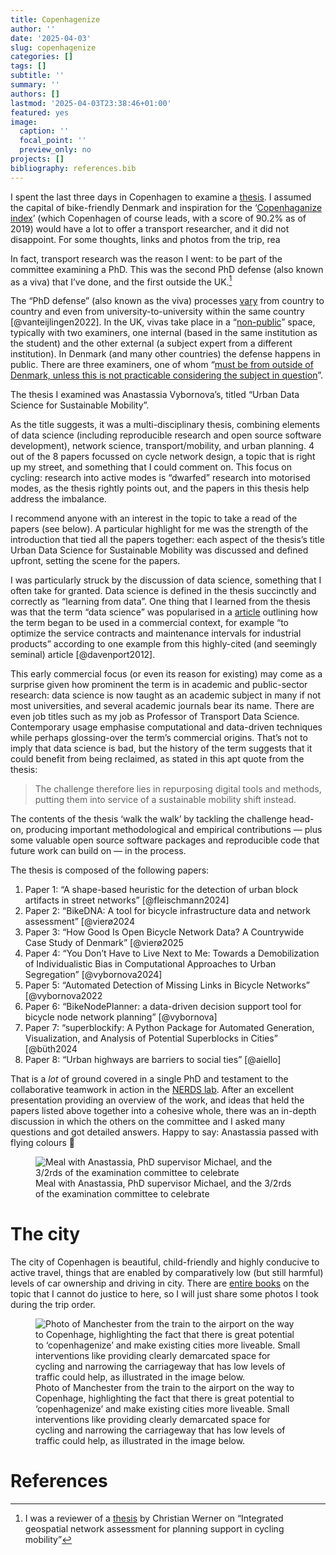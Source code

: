 ```yaml
---
title: Copenhagenize
author: ''
date: '2025-04-03'
slug: copenhagenize
categories: []
tags: []
subtitle: ''
summary: ''
authors: []
lastmod: '2025-04-03T23:38:46+01:00'
featured: yes
image:
  caption: ''
  focal_point: ''
  preview_only: no
projects: []
bibliography: references.bib
---
```


I spent the last three days in Copenhagen to examine a [thesis](https://en.itu.dk/Research/PhD-Programme/PhD-Defences/PhD-Defences-2025/March/Anastassia-Vybornova).
I assumed the capital of bike-friendly Denmark and inspiration for the '[Copenhaganize index](https://copenhagenizeindex.eu/)' (which Copenhagen of course leads, with a score of 90.2% as of 2019) would have a lot to offer a transport researcher, and it did not disappoint.
For some thoughts, links and photos from the trip, rea

In fact, transport research was the reason I went: to be part of the committee examining a PhD.
This was the second PhD defense (also known as a viva) that I've done, and the first outside the UK.[^1]

[^1]: I was a reviewer of a [thesis](https://bsky.app/profile/robinlovelace.bsky.social/post/3llxvrb652c2e) by Christian Werner on "Integrated geospatial network assessment for planning support in cycling mobility"

The "PhD defense" (also known as the viva) processes [vary](https://eprints.bournemouth.ac.uk/37508/7/624-Article%20Text-966-1-10-20230112.pdf) from country to country and even from university-to-university within the same country [@vanteijlingen2022].
In the UK, vivas take place in a "[non-public](https://vitae.ac.uk/resource/working-in-research/doctoral-research/the-viva/)" space, typically with two examiners, one internal (based in the same institution as the student) and the other external (a subject expert from a different institution).
In Denmark (and many other countries) the defense happens in public.
There are three examiners, one of whom "[must be from outside of Denmark, unless this is not practicable considering the subject in question](https://www.dtu.dk/english/-/media/dtudk/uddannelse/phd-udannelse/dokumenter/dtus-rules-for-the-phd-programme-may-2023.pdf)".

The thesis I examined was Anastassia Vybornova's, titled "Urban Data Science for Sustainable Mobility".

As the title suggests, it was a multi-disciplinary thesis, combining elements of data science (including reproducible research and open source software development), network science, transport/mobility, and urban planning.
4 out of the 8 papers focussed on cycle network design, a topic that is right up my street, and something that I could comment on.
This focus on cycling: research into active modes is "dwarfed" research into motorised modes, as the thesis rightly points out, and the papers in this thesis help address the imbalance.

I recommend anyone with an interest in the topic to take a read of the papers (see below).
A particular highlight for me was the strength of the introduction that tied all the papers together: each aspect of the thesis's title Urban Data Science for Sustainable Mobility was discussed and defined upfront, setting the scene for the papers.

I was particularly struck by the discussion of data science, something that I often take for granted.
Data science is defined in the thesis succinctly and correctly as "learning from data".
One thing that I learned from the thesis was that the term "data science" was popularised in a [article](https://hbr.org/2012/10/data-scientist-the-sexiest-job-of-the-21st-century) outlining how the term began to be used in a commercial context, for example "to optimize the service contracts and maintenance intervals for industrial products" according to one example from this highly-cited (and seemingly seminal) article [@davenport2012].

This early commercial focus (or even its reason for existing) may come as a surprise given how prominent the term is in academic and public-sector research: data science is now taught as an academic subject in many if not most universities, and several academic journals bear its name.
There are even job titles such as my job as Professor of Transport Data Science.
Contemporary usage emphasise computational and data-driven techniques while perhaps glossing-over the term's commercial origins.
That's not to imply that data science is bad, but the history of the term suggests that it could benefit from being reclaimed, as stated in this apt quote from the thesis:

> The challenge therefore lies in repurposing digital tools and methods, putting them into service of a sustainable mobility shift instead.

The contents of the thesis 'walk the walk' by tackling the challenge head-on, producing important methodological and empirical contributions — plus some valuable open source software packages and reproducible code that future work can build on — in the process.

The thesis is composed of the following papers:

1.  Paper 1: "A shape-based heuristic for the detection of urban block artifacts in street networks" [@fleischmann2024]
2.  Paper 2: "BikeDNA: A tool for bicycle infrastructure data and network assessment" \[@vierø2024
3.  Paper 3: "How Good Is Open Bicycle Network Data? A Countrywide Case Study of Denmark" \[@vierø2025
4.  Paper 4: "You Don’t Have to Live Next to Me: Towards a Demobilization of Individualistic Bias in Computational Approaches to Urban Segregation" [@vybornova2024]
5.  Paper 5: "Automated Detection of Missing Links in Bicycle Networks" \[@vybornova2022
6.  Paper 6: "BikeNodePlanner: a data-driven decision support tool for bicycle node network planning" [@vybornova]
7.  Paper 7: "superblockify: A Python Package for Automated Generation, Visualization, and Analysis of Potential Superblocks in Cities" \[@büth2024
8.  Paper 8: "Urban highways are barriers to social ties" [@aiello]

That is a *lot* of ground covered in a single PhD and testament to the collaborative teamwork in action in the [NERDS lab](https://nerds.itu.dk/).
After an excellent presentation providing an overview of the work, and ideas that held the papers listed above together into a cohesive whole, there was an in-depth discussion in which the others on the committee and I asked many questions and got detailed answers.
Happy to say: Anastassia passed with flying colours 🎉

![Meal with Anastassia, PhD supervisor Michael, and the 3/2rds of the examination committee to celebrate](images/paste-2.png){fig-alt="Meal in Copenhagen"}

# The city

The city of Copenhagen is beautiful, child-friendly and highly conducive to active travel, things that are enabled by comparatively low (but still harmful) levels of car ownership and driving in city.
There are [entire books](https://www.detail.de/de_en/kobehavn-englisch) on the topic that I cannot do justice to here, so I will just share some photos I took during the trip order.

![Photo of Manchester from the train to the airport on the way to Copenhage, highlighting the fact that there is great potential to 'copenhagenize' and make existing cities more liveable. Small interventions like providing clearly demarcated space for cycling and narrowing the carriageway that has low levels of traffic could help, as illustrated in the image below.](images/paste-4.png)

# References